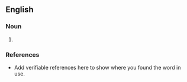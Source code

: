 ==English==

===Noun===
{{en-noun}}

# {{A sex toy which is inserted into the rectum and held in place by the sphincter}}

===References===
*Add verifiable references here to show where you found the word in use.